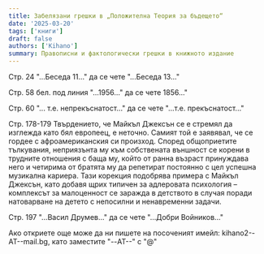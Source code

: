```yaml
---
title: Забелязани грешки в „Положителна Теория за бъдещето“
date: '2025-03-20'
tags: ['книги']
draft: false
authors: ['Kihano']
summary: Правописни и фактологически грешки в книжното издание
---
```


Стр. 24 "...Беседа 11..." да се чете "...Беседа 13..."

Стр. 58  бел. под линия "...1956..." да се чете 1856..."

Стр. 60 "... т.е. непрекъснатост..." да се чете "...т.е. прекъснатост..."

Стр. 178-179 Твърдението, че Майкъл Джексън се е стремял да изглежда като бял европеец, е неточно. Самият той е заявявал, че се гордее с афроамериканския си произход. Според общоприетите тълкувания, неприязънта му към собствената външност се корени в трудните отношения с баща му, който от ранна възраст принуждава него и четирима от братята му да репетират постоянно с цел успешна музикална кариера. Тази корекция подобрява примера с Майкъл Джексън, като добавя щрих типичен за адлеровата психология – комплексът за малоценност се заражда в детството в случая поради натоварване на детето с непосилни и ненавременни задачи.

Стр. 197 "...Васил Друмев..." да се чете "...Добри Войников..."

Ако откриете още може да ни пишете на посоченият имейл: kihano2--AT--mail.bg, като заместите "--AT--" с "@"

